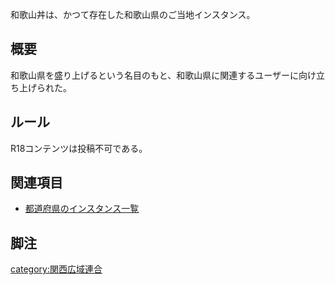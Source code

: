 {{Infobox instance
| Name          = 和歌山丼
| Image         = [[ファイル:和歌山丼.png|300px]]
| Domain        = <nowiki>https://mastodon.wakayama.jp</nowiki>
| Admin         = ひーす
| Country       = 日本
| Start         = 2017年5月15日
| End = 不明<ref>管理者の呟きによれば2019年3月24日以前</ref><ref>https://twitter.com/8beater/status/1109819433361391617 (フォロワーのみ閲覧可能)</ref>
| Kifu          = なし
| Alias         = なし
}}和歌山丼は、かつて存在した和歌山県のご当地インスタンス。

== 概要 ==
和歌山県を盛り上げるという名目のもと、和歌山県に関連するユーザーに向け立ち上げられた。

== ルール ==
R18コンテンツは投稿不可である。

== 関連項目 ==
* [[都道府県のインスタンス一覧]]

==脚注==
<references />

{{DEFAULTSORT:わかやま}}
[[category:関西広域連合]]
